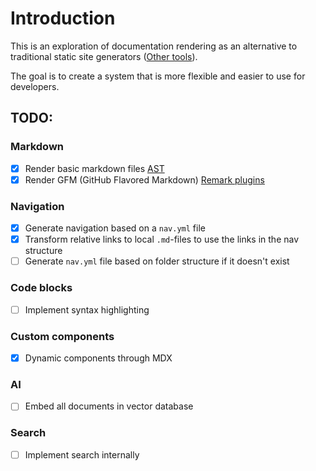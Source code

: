 # Introduction

This is an exploration of documentation rendering as an alternative to traditional static site generators ([Other tools](./reference/other-tools.mdx)).

The goal is to create a system that is more flexible and easier to use for developers.


## TODO:

### Markdown

- [x] Render basic markdown files [AST](./reference/ast.mdx)
- [x] Render GFM (GitHub Flavored Markdown) [Remark plugins](./reference/remark-plugins.md)

### Navigation

- [x] Generate navigation based on a `nav.yml` file
- [x] Transform relative links to local `.md`-files to use the links in the nav structure
- [ ] Generate `nav.yml` file based on folder structure if it doesn't exist

### Code blocks

- [ ] Implement syntax highlighting

### Custom components

- [x] Dynamic components through MDX

### AI

- [ ] Embed all documents in vector database

### Search

- [ ] Implement search internally